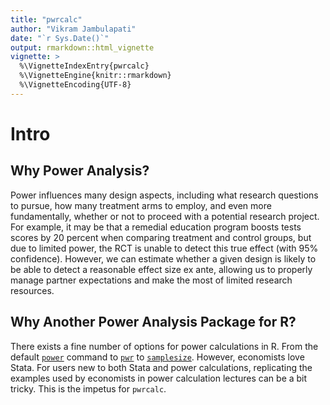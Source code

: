 ```yaml
---
title: "pwrcalc"
author: "Vikram Jambulapati"
date: "`r Sys.Date()`"
output: rmarkdown::html_vignette
vignette: >
  %\VignetteIndexEntry{pwrcalc}
  %\VignetteEngine{knitr::rmarkdown}
  %\VignetteEncoding{UTF-8}
---
```


# Intro

## Why Power Analysis?

Power influences many design aspects, including what research questions to pursue, how many treatment arms to employ, and even more fundamentally, whether or not to proceed with a potential research project. For example, it may be that a remedial education program boosts tests scores by 20 percent when comparing treatment and control groups, but due to limited power, the RCT is unable to detect this true effect (with 95% confidence). However, we can estimate whether a given design is likely to be able to detect a reasonable effect size ex ante, allowing us to properly manage partner expectations and make the most of limited research resources.

## Why Another Power Analysis Package for R?

There exists a fine number of options for power calculations in R. From the default [`power`](https://stat.ethz.ch/R-manual/R-devel/library/stats/html/power.t.test.html) command to [`pwr`](https://cran.r-project.org/web/packages/pwr/index.html) to [`samplesize`](https://cran.r-project.org/web/packages/samplesize/index.html). However, economists love Stata. For users new to both Stata and power calculations, replicating the examples used by economists in power calculation lectures can be a bit tricky. This is the impetus for `pwrcalc`.



